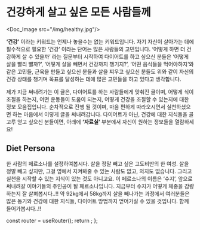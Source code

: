 # 건강하게 살고 싶은 모든 사람들께


<Doc_Image src="/img/healthy.jpg"/>

**‘건강’** 이라는 키워드는 언제나 놓을수는 없는 키워드입니다. 자기 자신이 살아가는 데에 필수적으로 필요한 ‘건강’ 이라는 단어는 많은 사람들의 고민입니다. ‘어떻게 하면 더 건강하게 살 수 있을까’ 라는 질문부터 시작하여 다이어트를 하고 싶으신 분들은 ‘어떻게 살을 빨리 뺼까?’, ‘어떻게 살을 빼면서 건강까지 챙기지?’, ‘어떤 음식들을 먹어야하지’와 같은 고민들, 근육을 만들고 싶으신 분들과 살을 찌우고 싶으신 분들도 위와 같이 자신의 건강 상태를 챙기며 목표를 달성하는 데에 많은 고민들을 하고 있다고 생각합니다.

제가 지금 써내려가는 이 글은, 다이어트를 하는 사람들에게 맞춰진 글이며, 어떻게 식이조절을 하는지, 어떤 운동들이 도움이 되는지, 어떻게 건강을 조절할 수 있는지에 대한 정보 모음집입니다. 순차적으로 진행 될 것이며, 마음 편하게 따라오시면서 실천하셨으면 하는 마음에서 이렇게 글을 써내려갑니다. 다이어트가 아닌, 건강에 대한 지식들을 골고루 얻고 싶으신 분들이면, 아래에 **‘자료실’** 부분에서 자신이 원하는 정보들을 열람하세요!

## Diet Persona

한 사람의 페르소나를 설정하여봅시다. 살을 정말 빼고 싶은 고도비만의 한 여성. 살을 정말 빼고 싶지만, 그걸 옆에서 지켜봐줄 수 있는 사람도 없고, 의지도 없습니다. 그리고 실천을 시작할 수 있는 지식이 있는 것도 아니고요. 이 페르소나의 이름은 ‘수지’, 앞으로 써내려갈 이야기들의 주인공이 될 페르소나입니다. 지금부터 수지가 어떻게 체중을 감량하는지 잘 살펴봅시다..!! 약 92kg에서 58kg까지 살을 빼나가는 과정에서 여러분들은 많은 동기와 건강에 대한 지식들, 다이어트 방법까지 얻어가실 수 있을 것입니다. 함께 들어가봅시다..!!



  const router = useRouter();
  return <PageKey route={router.pathname} />;
};

<Final />
